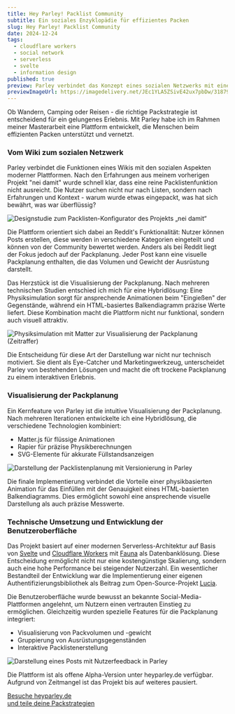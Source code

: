 ```yaml
---
title: Hey Parley! Packlist Community
subtitle: Ein soziales Enzyklopädie für effizientes Packen
slug: Hey Parley! Packlist Community
date: 2024-12-24
tags:
  - cloudflare workers
  - social network
  - serverless
  - svelte
  - information design
published: true
preview: Parley verbindet das Konzept eines sozialen Netzwerks mit einer kollaborativen Enzyklopädie für effizientes Packen. Die Plattform nutzt moderne Serverless-Technologien und eine innovative Visualisierung der Packplanung, um Nutzern zu helfen, von den Erfahrungen anderer zu lernen und ihre Ausrüstung optimal zu organisieren.
previewImageUrl: https://imagedelivery.net/JEc1YLA5ZSivE42ux7pbDw/31879e3c-e54a-4b2e-9113-6223f7c50900/h=300
---
```


<script lang="ts">import Image from "$lib/components/Blog/Image.svelte";</script>

Ob Wandern, Camping oder Reisen - die richtige Packstrategie ist entscheidend für ein gelungenes Erlebnis. Mit Parley habe ich im Rahmen meiner Masterarbeit eine Plattform entwickelt, die Menschen beim effizienten Packen unterstützt und vernetzt.

### Vom Wiki zum sozialen Netzwerk

Parley verbindet die Funktionen eines Wikis mit den sozialen Aspekten moderner Plattformen. Nach den Erfahrungen aus meinem vorherigen Projekt "nei damit" wurde schnell klar, dass eine reine Packlistenfunktion nicht ausreicht. Die Nutzer suchen nicht nur nach Listen, sondern nach Erfahrungen und Kontext - warum wurde etwas eingepackt, was hat sich bewährt, was war überflüssig?

<Image
	src="https://imagedelivery.net/JEc1YLA5ZSivE42ux7pbDw/4b6bcd5d-e4c3-4520-297e-32dd808ef700/h=500"
	alt="Designstudie zum Packlisten-Konfigurator des Projekts „nei damit“"
/>

Die Plattform orientiert sich dabei an Reddit's Funktionalität: Nutzer können Posts erstellen, diese werden in verschiedene Kategorien eingeteilt und können von der Community bewertet werden. Anders als bei Reddit liegt der Fokus jedoch auf der Packplanung. Jeder Post kann eine visuelle Packplanung enthalten, die das Volumen und Gewicht der Ausrüstung darstellt.

Das Herzstück ist die Visualisierung der Packplanung. Nach mehreren technischen Studien entschied ich mich für eine Hybridlösung: Eine Physiksimulation sorgt für ansprechende Animationen beim "Eingießen" der Gegenstände, während ein HTML-basiertes Balkendiagramm präzise Werte liefert. Diese Kombination macht die Plattform nicht nur funktional, sondern auch visuell attraktiv.

<Image
	src="https://imagedelivery.net/JEc1YLA5ZSivE42ux7pbDw/888669f5-7601-433e-3893-b67396a29100/h=500"
	alt="Physiksimulation mit Matter zur Visualisierung der Packplanung (Zeitraffer)"
/>

Die Entscheidung für diese Art der Darstellung war nicht nur technisch motiviert. Sie dient als Eye-Catcher und Marketingwerkzeug, unterscheidet Parley von bestehenden Lösungen und macht die oft trockene Packplanung zu einem interaktiven Erlebnis.

### Visualisierung der Packplanung

Ein Kernfeature von Parley ist die intuitive Visualisierung der Packplanung. Nach mehreren Iterationen entwickelte ich eine Hybridlösung, die verschiedene Technologien kombiniert:

- Matter.js für flüssige Animationen
- Rapier für präzise Physikberechnungen
- SVG-Elemente für akkurate Füllstandsanzeigen

<Image
	src="https://imagedelivery.net/JEc1YLA5ZSivE42ux7pbDw/ca609619-194e-4d5f-2e18-74a3642a4200/h=500"
	alt="Darstellung der Packlistenplanung mit Versionierung in Parley"
/>

Die finale Implementierung verbindet die Vorteile einer physikbasierten Animation für das Einfüllen mit der Genauigkeit eines HTML-basierten Balkendiagramms. Dies ermöglicht sowohl eine ansprechende visuelle Darstellung als auch präzise Messwerte.

### Technische Umsetzung und Entwicklung der Benutzeroberfläche

Das Projekt basiert auf einer modernen Serverless-Architektur auf Basis von [Svelte](https://svelte.dev) und [Cloudflare Workers](https://workers.cloudflare.com/) mit [Fauna](https://fauna.com) als Datenbanklösung. Diese Entscheidung ermöglicht nicht nur eine kostengünstige Skalierung, sondern auch eine hohe Performance bei steigender Nutzerzahl. Ein wesentlicher Bestandteil der Entwicklung war die Implementierung einer eigenen Authentifizierungsbibliothek als Beitrag zum Open-Source-Projekt [Lucia](https://lucia-auth.com).

Die Benutzeroberfläche wurde bewusst an bekannte Social-Media-Plattformen angelehnt, um Nutzern einen vertrauten Einstieg zu ermöglichen. Gleichzeitig wurden spezielle Features für die Packplanung integriert:

- Visualisierung von Packvolumen und -gewicht
- Gruppierung von Ausrüstungsgegenständen
- Interaktive Packlistenerstellung

<Image
	src="https://imagedelivery.net/JEc1YLA5ZSivE42ux7pbDw/d968b268-4f39-4a67-577c-04b868fe5f00/h=500"
	alt="Darstellung eines Posts mit Nutzerfeedback in Parley"
/>

Die Plattform ist als offene Alpha-Version unter heyparley.de verfügbar. Aufgrund von Zeitmangel ist das Projekt bis auf weiteres pausiert.

<div class="mt-20">
	<a
		href="https://heyparley.de"
		target="_blank"
		class="mx-auto flex items-center justify-center gap-4 rounded-md bg-white-600 p-10 no-underline max-sm:flex-col sm:gap-10"
	>
		<i class="fa-regular fa-globe-pointer text-4xl"></i>
		<span class="max-sm:text-center">
			<span class="text-2xl">
				Besuche <span class="underline">heyparley.de</span>
			</span>
			<br />
			<span class="text-md leading-none">und teile deine Packstrategien</span>
		</span>
	</a>
</div>

<!--
"Parley" ist ein innovatives soziales Netzwerk, das sich der effizienten Packplanung widmet. Das Herzstück der Plattform ist eine visuelle Packplanungskomponente, die sowohl funktional als auch als Marketing-Element dient. In der technischen Umsetzung wurden verschiedene Visualisierungstechniken erprobt, darunter Physiksimulationen mit den Frameworks Matter und Rapier, bis schließlich eine Hybridlösung entwickelt wurde.

Der technische Aufbau von "Parley" basiert auf einer modernen Serverless-Architektur, bei der Fauna als primäre Datenbanklösung zum Einsatz kommt. Diese Entscheidung für eine Serverless-Infrastruktur erwies sich trotz anfänglicher Komplexität als vorteilhaft, da sie sowohl Kosteneffizienz als auch hohe Performance gewährleistet.

Ein zentrales technisches Element ist die selbst entwickelte Authentifizierungsbibliothek, die als Beitrag zum Open-Source-Projekt [Lucia](https//lucia-auth.com) eingebracht wurde. Diese Implementierung ermöglicht eine maßgeschneiderte Benutzerverwaltung, auch wenn dies einen höheren initialen Entwicklungsaufwand bedeutete als die Verwendung bestehender Authentifizierungslösungen.

Die Visualisierungskomponente der Packplanung wurde in mehreren technischen Iterationen entwickelt. Zunächst wurde das JavaScript Framework Matter eingesetzt, das sich jedoch aufgrund von Clipping-Problemen und Performance-Einschränkungen als unzureichend erwies. Ein zweiter Ansatz verwendete Rapier, eine in Rust geschriebene und mittels WebAssembly im Browser ausführbare Lösung, die zwar bessere Performance bot, aber Probleme bei der präzisen Füllstandsdarstellung zeigte. Die finale Implementierung ist eine Hybridlösung, die Matter für die Eingießanimation nutzt und gleichzeitig HTML-Elemente für die präzise Füllstandsanzeige verwendet. Diese Kombination ermöglicht sowohl ansprechende Animationen als auch genaue Darstellungen der Packplanung.

Die gesamte Anwendung wurde mit Fokus auf Skalierbarkeit und Wartbarkeit entwickelt, wobei der Code durch eine klare Struktur und Dokumentation übersichtlich gehalten wurde. Die Alpha-Version ist unter heyparley.de verfügbar und enthält bereits integrierte Monitoring- und Feedback-Funktionen zur weiteren Optimierung. -->
